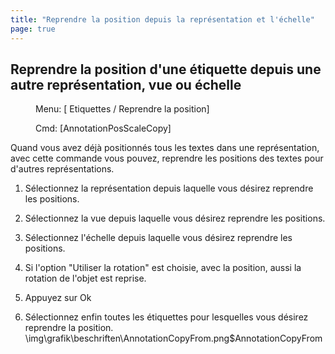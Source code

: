 ```yaml
---
title: "Reprendre la position depuis la représentation et l'échelle"
page: true
---
```

## Reprendre la position d&#39;une &#233;tiquette depuis une autre repr&#233;sentation, vue ou &#233;chelle
 <Menu> Menu: [ Etiquettes / Reprendre la position] </Menu> 
 <Menu> Cmd: [AnnotationPosScaleCopy] </Menu> 

Quand vous avez d&#233;j&#224; positionn&#233;s tous les textes dans une repr&#233;sentation, avec cette commande vous pouvez, reprendre les positions des textes pour d&#39;autres repr&#233;sentations.


1. S&#233;lectionnez la repr&#233;sentation depuis laquelle vous d&#233;sirez reprendre les positions.

2. S&#233;lectionnez la vue depuis laquelle vous d&#233;sirez reprendre les positions.

3. S&#233;lectionnez l&#39;&#233;chelle depuis laquelle vous d&#233;sirez reprendre les positions.

4. Si l&#39;option <Bold> &quot;Utiliser la rotation&quot; </Bold>  est choisie, avec la position, aussi la rotation de l&#39;objet est reprise.

5. Appuyez sur <Border>Ok</Border>  

6. S&#233;lectionnez enfin toutes les &#233;tiquettes pour lesquelles vous d&#233;sirez reprendre la position.<Image>\img\grafik\beschriften\AnnotationCopyFrom.png$AnnotationCopyFrom</Image>